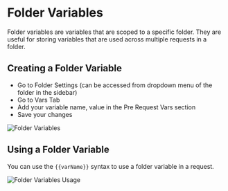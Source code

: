 # Folder Variables

Folder variables are variables that are scoped to a specific folder. They are useful for storing variables that are used across multiple requests in a folder.

## Creating a Folder Variable
* Go to Folder Settings (can be accessed from dropdown menu of the folder in the sidebar)
* Go to Vars Tab
* Add your variable name, value in the Pre Request Vars section
* Save your changes

![Folder Variables](/screenshots/variables/folder-variables.png)

## Using a Folder Variable
You can use the `{{varName}}` syntax to use a folder variable in a request.

![Folder Variables Usage](/screenshots/variables/folder-variables-usage.png)
